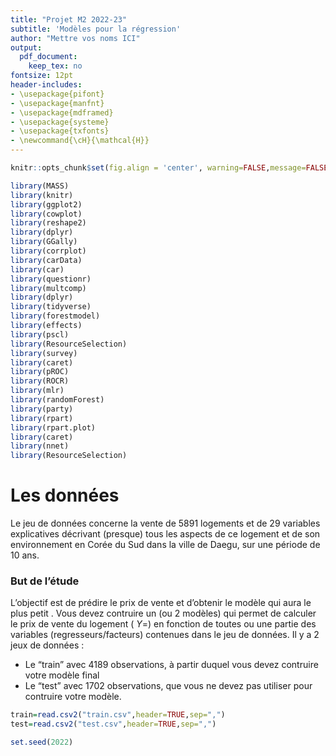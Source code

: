 ```yaml
---
title: "Projet M2 2022-23"
subtitle: 'Modèles pour la régression'
author: "Mettre vos noms ICI"
output: 
  pdf_document: 
    keep_tex: no
fontsize: 12pt    
header-includes:
- \usepackage{pifont}
- \usepackage{manfnt}
- \usepackage{mdframed}
- \usepackage{systeme}
- \usepackage{txfonts}
- \newcommand{\cH}{\mathcal{H}}
---
```


```r
knitr::opts_chunk$set(fig.align = 'center', warning=FALSE,message=FALSE)
```




```r
library(MASS)
library(knitr)
library(ggplot2)
library(cowplot)
library(reshape2)
library(dplyr)
library(GGally)
library(corrplot)
library(carData) 
library(car)
library(questionr)
library(multcomp)
library(dplyr)
library(tidyverse)
library(forestmodel)
library(effects)
library(pscl)
library(ResourceSelection)
library(survey)
library(caret)
library(pROC)
library(ROCR)
library(mlr)
library(randomForest)
library(party)
library(rpart)
library(rpart.plot)
library(caret)
library(nnet)
library(ResourceSelection)
```


# Les données

Le jeu de données concerne la vente de 5891 logements et de 29 variables explicatives décrivant (presque) tous les aspects de ce logement et de son environnement en Corée du Sud dans la ville de Daegu, sur une période de 10 ans. 






### But de l'étude



L'objectif est de  prédire le prix  de vente  et d'obtenir le modèle qui aura le plus petit \textbf{RMSE}. Vous devez contruire un (ou 2 modèles) qui permet de calculer le prix de vente du logement ( $Y$=\textbf{SalePrice})  en fonction de toutes ou une partie des variables (regresseurs/facteurs) contenues dans le jeu de données. Il y a 2 jeux de données :

- Le "train" avec 4189 observations, à partir duquel vous devez contruire votre modèle final 
- Le "test" avec 1702 observations, que vous ne devez pas utiliser pour contruire votre modèle.


```r
train=read.csv2("train.csv",header=TRUE,sep=",")
test=read.csv2("test.csv",header=TRUE,sep=",")
```


```r
set.seed(2022)
```
